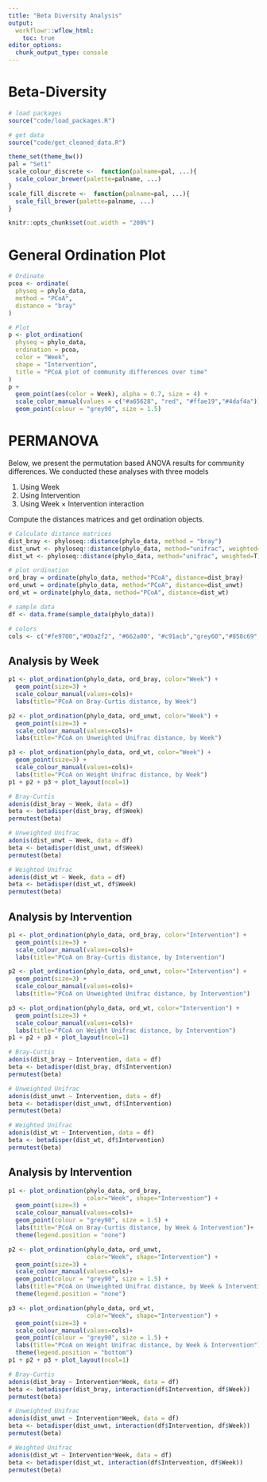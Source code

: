 ```yaml
---
title: "Beta Diversity Analysis"
output:
  workflowr::wflow_html:
    toc: true
editor_options:
  chunk_output_type: console
---
```


# Beta-Diversity



```r
# load packages
source("code/load_packages.R")

# get data
source("code/get_cleaned_data.R")

theme_set(theme_bw())
pal = "Set1"
scale_colour_discrete <-  function(palname=pal, ...){
  scale_colour_brewer(palette=palname, ...)
}
scale_fill_discrete <-  function(palname=pal, ...){
  scale_fill_brewer(palette=palname, ...)
}

knitr::opts_chunk$set(out.width = "200%")

```


# General Ordination Plot

```r

# Ordinate
pcoa <- ordinate(
  physeq = phylo_data, 
  method = "PCoA", 
  distance = "bray"
)

# Plot 
p <- plot_ordination(
  physeq = phylo_data,
  ordination = pcoa,
  color = "Week",
  shape = "Intervention",
  title = "PCoA plot of community differences over time"
) 
p +
  geom_point(aes(color = Week), alpha = 0.7, size = 4) +
  scale_color_manual(values = c("#a65628", "red", "#ffae19","#4daf4a")) +
  geom_point(colour = "grey90", size = 1.5) 

```




# PERMANOVA

Below, we present the permutation based ANOVA results for community differences.
We conducted these analyses with three models

1. Using Week
2. Using Intervention
3. Using Week $\times$ Intervention interaction

Compute the distances matrices and get ordination objects.

```r

# Calculate distance matrices
dist_bray <- phyloseq::distance(phylo_data, method = "bray")
dist_unwt <- phyloseq::distance(phylo_data, method="unifrac", weighted=F)
dist_wt <- phyloseq::distance(phylo_data, method="unifrac", weighted=T)

# plot ordination
ord_bray = ordinate(phylo_data, method="PCoA", distance=dist_bray)
ord_unwt = ordinate(phylo_data, method="PCoA", distance=dist_unwt)
ord_wt = ordinate(phylo_data, method="PCoA", distance=dist_wt)

# sample data
df <- data.frame(sample_data(phylo_data))

# colors
cols <- c("#fe9700","#00a2f2", "#662a00", "#c91acb","grey60","#858c69", "#a8863a", "#737373", "#d43f1f", "#5dd047",  "#ffff59")

```

## Analysis by Week

```r

p1 <- plot_ordination(phylo_data, ord_bray, color="Week") +
  geom_point(size=3) +
  scale_colour_manual(values=cols)+
  labs(title="PCoA on Bray-Curtis distance, by Week")

p2 <- plot_ordination(phylo_data, ord_unwt, color="Week") +
  geom_point(size=3) +
  scale_colour_manual(values=cols)+
  labs(title="PCoA on Unweighted Unifrac distance, by Week")

p3 <- plot_ordination(phylo_data, ord_wt, color="Week") +
  geom_point(size=3) +
  scale_colour_manual(values=cols)+
  labs(title="PCoA on Weight Unifrac distance, by Week")
p1 + p2 + p3 + plot_layout(ncol=1)

# Bray-Curtis
adonis(dist_bray ~ Week, data = df)
beta <- betadisper(dist_bray, df$Week)
permutest(beta)

# Unweighted Unifrac
adonis(dist_unwt ~ Week, data = df)
beta <- betadisper(dist_unwt, df$Week)
permutest(beta)

# Weighted Unifrac
adonis(dist_wt ~ Week, data = df)
beta <- betadisper(dist_wt, df$Week)
permutest(beta)

```

## Analysis by Intervention

```r


p1 <- plot_ordination(phylo_data, ord_bray, color="Intervention") +
  geom_point(size=3) +
  scale_colour_manual(values=cols)+
  labs(title="PCoA on Bray-Curtis distance, by Intervention")

p2 <- plot_ordination(phylo_data, ord_unwt, color="Intervention") +
  geom_point(size=3) +
  scale_colour_manual(values=cols)+
  labs(title="PCoA on Unweighted Unifrac distance, by Intervention")

p3 <- plot_ordination(phylo_data, ord_wt, color="Intervention") +
  geom_point(size=3) +
  scale_colour_manual(values=cols)+
  labs(title="PCoA on Weight Unifrac distance, by Intervention")
p1 + p2 + p3 + plot_layout(ncol=1)

# Bray-Curtis
adonis(dist_bray ~ Intervention, data = df)
beta <- betadisper(dist_bray, df$Intervention)
permutest(beta)

# Unweighted Unifrac
adonis(dist_unwt ~ Intervention, data = df)
beta <- betadisper(dist_unwt, df$Intervention)
permutest(beta)

# Weighted Unifrac
adonis(dist_wt ~ Intervention, data = df)
beta <- betadisper(dist_wt, df$Intervention)
permutest(beta)

```


## Analysis by Intervention

```r

p1 <- plot_ordination(phylo_data, ord_bray,
                      color="Week", shape="Intervention") +
  geom_point(size=3) +
  scale_colour_manual(values=cols)+
  geom_point(colour = "grey90", size = 1.5) +
  labs(title="PCoA on Bray-Curtis distance, by Week & Intervention")+
  theme(legend.position = "none")

p2 <- plot_ordination(phylo_data, ord_unwt,
                      color="Week", shape="Intervention") +
  geom_point(size=3) +
  scale_colour_manual(values=cols)+
  geom_point(colour = "grey90", size = 1.5) +
  labs(title="PCoA on Unweighted Unifrac distance, by Week & Intervention")+
  theme(legend.position = "none")

p3 <- plot_ordination(phylo_data, ord_wt,
                      color="Week", shape="Intervention") +
  geom_point(size=3) +
  scale_colour_manual(values=cols)+
  geom_point(colour = "grey90", size = 1.5) +
  labs(title="PCoA on Weight Unifrac distance, by Week & Intervention")+
  theme(legend.position = "bottom")
p1 + p2 + p3 + plot_layout(ncol=1)

# Bray-Curtis
adonis(dist_bray ~ Intervention*Week, data = df)
beta <- betadisper(dist_bray, interaction(df$Intervention, df$Week))
permutest(beta)

# Unweighted Unifrac
adonis(dist_unwt ~ Intervention*Week, data = df)
beta <- betadisper(dist_unwt, interaction(df$Intervention, df$Week))
permutest(beta)

# Weighted Unifrac
adonis(dist_wt ~ Intervention*Week, data = df)
beta <- betadisper(dist_wt, interaction(df$Intervention, df$Week))
permutest(beta)

```


